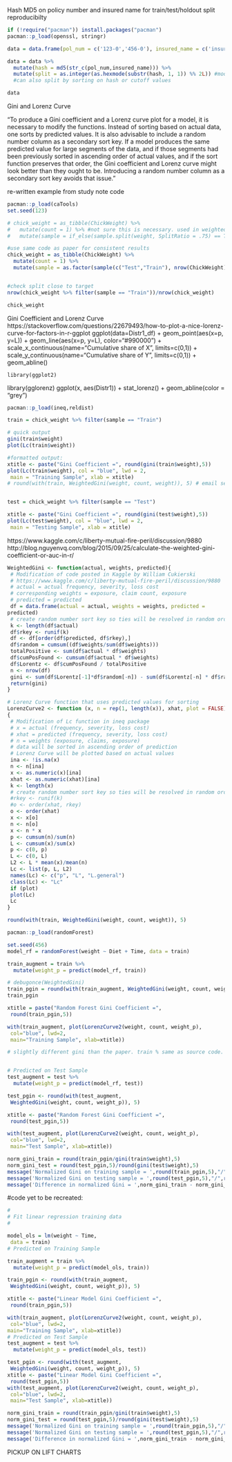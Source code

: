 Hash MD5 on policy number and insured name for train/test/holdout split reproducibilty 
```r
if (!require("pacman")) install.packages("pacman")
pacman::p_load(openssl, stringr)

data = data.frame(pol_num = c('123-0','456-0'), insured_name = c('insured_1','insured_2'))

data = data %>% 
  mutate(hash = md5(str_c(pol_num,insured_name))) %>% 
  mutate(split = as.integer(as.hexmode(substr(hash, 1, 1)) %% 2L)) #modify 2L for different splits. what if not equal?
  #can also split by sorting on hash or cutoff values

data
```

Gini and Lorenz Curve

"To produce a Gini coefficient and a Lorenz curve plot for a model, it is necessary to modify the functions. Instead
of sorting based on actual data, one sorts by predicted values. It is also advisable to include a random number
column as a secondary sort key. If a model produces the same predicted value for large segments of the data, and
if those segments had been previously sorted in ascending order of actual values, and if the sort function preserves
that order, the Gini coefficient and Lorenz curve might look better than they ought to be. Introducing a random
number column as a secondary sort key avoids that issue."


re-written example from study note code 

```r
pacman::p_load(caTools)
set.seed(123) 

# chick_weight = as_tibble(ChickWeight) %>% 
#   mutate(count = 1) %>% #not sure this is necessary. used in weightedGini function that causes an error
#   mutate(sample = if_else(sample.split(weight, SplitRatio = .75) == T,"Train","Test")) #replace sample column above

#use same code as paper for consistent results
chick_weight = as_tibble(ChickWeight) %>% 
  mutate(count = 1) %>% 
  mutate(sample = as.factor(sample(c("Test","Train"), nrow(ChickWeight), replace=TRUE, prob = c(0.3,0.7))))


#check split close to target
nrow(chick_weight %>% filter(sample == "Train"))/nrow(chick_weight) 

chick_weight
```

Gini Coefficient and Lorenz Curve 
https://stackoverflow.com/questions/22679493/how-to-plot-a-nice-lorenz-curve-for-factors-in-r-ggplot
 ggplot(data=Distr1_df) +
    geom_point(aes(x=p, y=L)) +
    geom_line(aes(x=p, y=L), color="#990000") +
    scale_x_continuous(name="Cumulative share of X", limits=c(0,1)) + 
    scale_y_continuous(name="Cumulative share of Y", limits=c(0,1)) +
    geom_abline()
    
    library(ggplot2)
library(gglorenz)
    ggplot(x, aes(Distr1)) + 
  stat_lorenz() + 
  geom_abline(color = "grey")

```r
pacman::p_load(ineq,reldist)

train = chick_weight %>% filter(sample == "Train")

# quick output
gini(train$weight)
plot(Lc(train$weight))

#formatted output:
xtitle <- paste("Gini Coefficient =", round(gini(train$weight),5))
plot(Lc(train$weight), col = "blue", lwd = 2,
 main = "Training Sample", xlab = xtitle)
# round(with(train, WeightedGini(weight, count, weight)), 5) # email sent to CAS. no WeightedGini function


test = chick_weight %>% filter(sample == "Test")

xtitle <- paste("Gini Coefficient =", round(gini(test$weight),5))
plot(Lc(test$weight), col = "blue", lwd = 2,
 main = "Testing Sample", xlab = xtitle)
```
https://www.kaggle.com/c/liberty-mutual-fire-peril/discussion/9880
http://blog.nguyenvq.com/blog/2015/09/25/calculate-the-weighted-gini-coefficient-or-auc-in-r/
```r


WeightedGini <- function(actual, weights, predicted){
 # Modification of code posted in Kaggle by William Cukierski
 # https://www.kaggle.com/c/liberty-mutual-fire-peril/discussion/9880
 # actual = actual frequency, severity, loss cost
 # corresponding weights = exposure, claim count, exposure
 # predicted = predicted
 df = data.frame(actual = actual, weights = weights, predicted =
predicted)
 # create random number sort key so ties will be resolved in random order
 k <- length(df$actual)
 df$rkey <- runif(k)
 df <- df[order(df$predicted, df$rkey),]
 df$random = cumsum((df$weights/sum(df$weights)))
 totalPositive <- sum(df$actual * df$weights)
 df$cumPosFound <- cumsum(df$actual * df$weights)
 df$Lorentz <- df$cumPosFound / totalPositive
 n <- nrow(df)
 gini <- sum(df$Lorentz[-1]*df$random[-n]) - sum(df$Lorentz[-n] * df$random[-1])
 return(gini)
}

# Lorenz Curve function that uses predicted values for sorting
LorenzCurve2 <- function (x, n = rep(1, length(x)), xhat, plot = FALSE)
{
 # Modification of Lc function in ineq package
 # x = actual (frequency, severity, loss cost)
 # xhat = predicted (frequency, severity, loss cost)
 # n = weights (exposure, claims, exposure)
 # data will be sorted in ascending order of prediction
 # Lorenz Curve will be plotted based on actual values
 ina <- !is.na(x)
 n <- n[ina]
 x <- as.numeric(x)[ina]
 xhat <- as.numeric(xhat)[ina]
 k <- length(x)
 # create random number sort key so ties will be resolved in random order
 #rkey <- runif(k)
 #o <- order(xhat, rkey)
 o <- order(xhat)
 x <- x[o]
 n <- n[o]
 x <- n * x
 p <- cumsum(n)/sum(n)
 L <- cumsum(x)/sum(x)
 p <- c(0, p)
 L <- c(0, L)
 L2 <- L * mean(x)/mean(n)
 Lc <- list(p, L, L2)
 names(Lc) <- c("p", "L", "L.general")
 class(Lc) <- "Lc"
 if (plot)
 plot(Lc)
 Lc
}
```

```r
round(with(train, WeightedGini(weight, count, weight)), 5)
```

```r
pacman::p_load(randomForest)

set.seed(456)
model_rf = randomForest(weight ~ Diet + Time, data = train)

train_augment = train %>% 
  mutate(weight_p = predict(model_rf, train))

# debugonce(WeightedGini)
train_pgin = round(with(train_augment, WeightedGini(weight, count, weight_p)), 5)
train_pgin

xtitle = paste("Random Forest Gini Coefficient =",
 round(train_pgin,5))

with(train_augment, plot(LorenzCurve2(weight, count, weight_p),
 col="blue", lwd=2,
 main="Training Sample", xlab=xtitle))

# slightly different gini than the paper. train % same as source code. newer version of random forest?


# Predicted on Test Sample
test_augment = test %>% 
  mutate(weight_p = predict(model_rf, test))

test_pgin <- round(with(test_augment,
 WeightedGini(weight, count, weight_p)), 5)

xtitle <- paste("Random Forest Gini Coefficient =",
 round(test_pgin,5))

with(test_augment, plot(LorenzCurve2(weight, count, weight_p),
 col="blue", lwd=2,
 main="Test Sample", xlab=xtitle))

norm_gini_train = round(train_pgin/gini(train$weight),5)
norm_gini_test = round(test_pgin,5)/round(gini(test$weight),5)
message('Normalized Gini on training sample = ',round(train_pgin,5),"/",round(gini(train$weight),5)," = ",norm_gini_train)
message('Normalized Gini on testing sample = ',round(test_pgin,5),"/",round(gini(test$weight),5)," = ",norm_gini_test)
message('Difference in normalized Gini = ',norm_gini_train - norm_gini_test) #or cat() but then need to insert page breaks


```

#code yet to be recreated:
```r


#
# Fit linear regression training data
#

model_ols = lm(weight ~ Time,
 data = train)
# Predicted on Training Sample

train_augment = train %>% 
  mutate(weight_p = predict(model_ols, train))

train_pgin <- round(with(train_augment,
 WeightedGini(weight, count, weight_p)), 5)

xtitle <- paste("Linear Model Gini Coefficient =",
 round(train_pgin,5))

with(train_augment, plot(LorenzCurve2(weight, count, weight_p),
 col="blue", lwd=2,
main="Training Sample", xlab=xtitle))
# Predicted on Test Sample
test_augment = test %>% 
  mutate(weight_p = predict(model_ols, test))

test_pgin <- round(with(test_augment,
 WeightedGini(weight, count, weight_p)), 5)
xtitle <- paste("Linear Model Gini Coefficient =",
 round(test_pgin,5))
with(test_augment, plot(LorenzCurve2(weight, count, weight_p),
 col="blue", lwd=2,
 main="Test Sample", xlab=xtitle))

norm_gini_train = round(train_pgin/gini(train$weight),5)
norm_gini_test = round(test_pgin,5)/round(gini(test$weight),5)
message('Normalized Gini on training sample = ',round(train_pgin,5),"/",round(gini(train$weight),5)," = ",norm_gini_train)
message('Normalized Gini on testing sample = ',round(test_pgin,5),"/",round(gini(test$weight),5)," = ",norm_gini_test)
message('Difference in normalized Gini = ',norm_gini_train - norm_gini_test) #or cat() but then need to insert page breaks

```
PICKUP ON LIFT CHARTS

